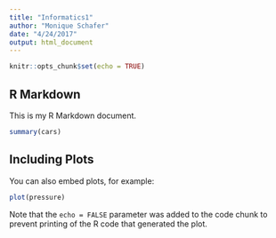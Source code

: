 ```yaml
---
title: "Informatics1"
author: "Monique Schafer"
date: "4/24/2017"
output: html_document
---
```


```r
knitr::opts_chunk$set(echo = TRUE)
```

## R Markdown

This is my R Markdown document. 

```r
summary(cars)
```

## Including Plots

You can also embed plots, for example:

```r
plot(pressure)
```

Note that the `echo = FALSE` parameter was added to the code chunk to prevent printing of the R code that generated the plot.
